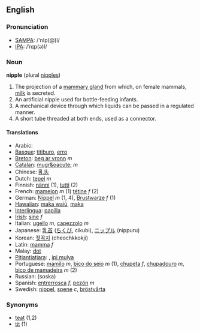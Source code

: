 ==English==
=== Pronunciation ===
*[[w:SAMPA|SAMPA]]: /'nIp(@)l/
*[[w:IPA|IPA]]: /ˈnɪp(ə)l/

=== Noun ===
'''nipple''' (plural [[nipples]])

# The projection of a [[mammary gland]] from which, on female mammals, [[milk]] is secreted.
# An artificial nipple used for bottle-feeding infants.
# A mechanical device through which liquids can be passed in a regulated manner.
# A short tube threaded at both ends, used as a connector.

==== Translations ====
*Arabic: {{ARchar|[[حلمة]]}}
*[[Basque]]: [[titiburo]], [[erro]]
*[[Breton]]: [[beg ar vronn]] ''m''
*[[Catalan]]: [[mugr&oacute;]] ''m''
*Chinese: [[乳头]]
*Dutch: [[tepel]] ''m''
*Finnish: [[nänni]] (1), [[tutti]] (2)
*French: [[mamelon]] ''m'' (1) [[tétine]] ''f'' (2)
*German: [[Nippel]] ''m'' (1, 4), [[Brustwarze]] ''f'' (1)
*[[Hawaiian]]: [[maka waiū]], [[maka]]
*[[Interlingua]]: [[papilla]]
*[[Irish]]: [[sine]] ''f''
*Italian: [[ugello]] ''m'', [[capezzolo]] ''m''
*Japanese: [[乳首]] ([[ちくび]], cikubi), [[ニップル]] (nippuru)
*Korean: [[젖꼭지]] (cheochkkokji)
*Latin: [[mamma]] ''f''
*Malay: [[dot]]
*[[Pitjantjatjara]]: {{Unicode|[[ipi kaḻka]]}}, [[ipi mulya]]
*Portuguese: [[mamilo]] ''m'', [[bico do seio]] ''m'' (1), [[chupeta]] ''f'', [[chupadouro]] ''m'', [[bico de mamadeira]] ''m'' (2)
*Russian: {{RUchar|[[соска]]}} (soska)
*Spanish: [[entrerrosca]] ''f'', [[pezón]] ''m''
*Swedish: [[nippel]], [[spene]] ''c'', [[bröstvårta]]

=== Synonyms ===
*[[teat]] (1,2)
*[[tit]] (1)